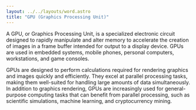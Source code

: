 ```yaml
---
layout: ../../layouts/word.astro
title: "GPU (Graphics Processing Unit)"
---
```

A GPU, or Graphics Processing Unit, is a specialized electronic circuit designed to rapidly manipulate and alter memory to accelerate the creation of images in a frame buffer intended for output to a display device. GPUs are used in embedded systems, mobile phones, personal computers, workstations, and game consoles.

GPUs are designed to perform calculations required for rendering graphics and images quickly and efficiently. They excel at parallel processing tasks, making them well-suited for handling large amounts of data simultaneously. In addition to graphics rendering, GPUs are increasingly used for general-purpose computing tasks that can benefit from parallel processing, such as scientific simulations, machine learning, and cryptocurrency mining.